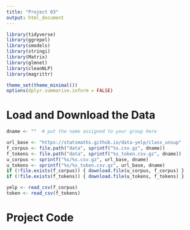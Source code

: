 ```yaml
---
title: "Project 03"
output: html_document
---
```


```r
library(tidyverse)
library(ggrepel)
library(smodels)
library(stringi)
library(Matrix)
library(glmnet)
library(cleanNLP)
library(magrittr)

theme_set(theme_minimal())
options(dplyr.summarise.inform = FALSE)
```

# Load and Download the Data

```r
dname <- ""  # put the name assigned to your group here

url_base <- "https://statsmaths.github.io/data-yelp/class_unsup"
f_corpus <- file.path("data", sprintf("%s.csv.gz", dname))
f_tokens <- file.path("data", sprintf("%s_token.csv.gz", dname))
u_corpus <- sprintf("%s/%s.csv.gz", url_base, dname)
u_tokens <- sprintf("%s/%s_token.csv.gz", url_base, dname)
if (!file.exists(f_corpus)) { download.file(u_corpus, f_corpus) }
if (!file.exists(f_tokens)) { download.file(u_tokens, f_tokens) }

yelp <- read_csv(f_corpus)
token <- read_csv(f_tokens)
```

# Project Code
